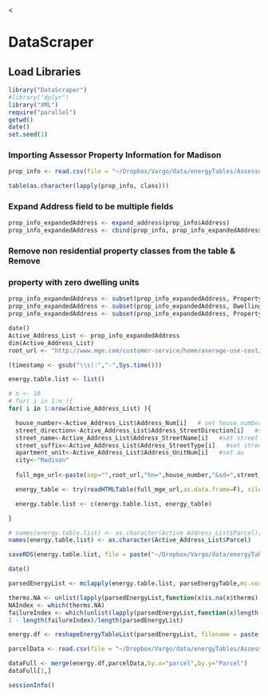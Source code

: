 <<!--
%\VignetteEngine{knitr::knitr}
%\VignetteIndexEntry{Primary DataScraper Vignette}
-->

<link href="http://kevinburke.bitbucket.org/markdowncss/markdown.css" rel="stylesheet"></link>
<link href="http://www.biostat.wisc.edu/~syounkin/markdown_modified.css" rel="stylesheet"></link>

# DataScraper

## Load Libraries

```r
library("DataScraper")
#library("dplyr")
library("XML")
require("parallel")
getwd()
date()
set.seed(1)
```

### Importing Assessor Property Information for Madison

```r
prop_info <- read.csv(file = "~/Dropbox/Vargo/data/energyTables/Assessor_Property_Information.csv", header=T, sep = ",", stringsAsFactors = FALSE)
```

```r
table(as.character(lapply(prop_info, class)))
```

###  Expand Address field to be multiple fields
```r
prop_info_expandedAddress <- expand_address(prop_info$Address)
prop_info_expandedAddress <- cbind(prop_info, prop_info_expandedAddress)
```

###  Remove non residential property classes from the table & Remove
###  property with zero dwelling units

```r
prop_info_expandedAddress <- subset(prop_info_expandedAddress, Property.Class == "Residential")
prop_info_expandedAddress <- subset(prop_info_expandedAddress, Dwelling.Units == 1)
prop_info_expandedAddress <- subset(prop_info_expandedAddress, Property.Use == "Single family")
```

```r
date()
Active_Address_List <- prop_info_expandedAddress
dim(Active_Address_List)
root_url <- "http://www.mge.com/customer-service/home/average-use-cost/results.htm?"

(timestamp <- gsub("\\s|:","-",Sys.time()))

energy.table.list <- list()

# n <- 10
# for( i in 1:n ){
for( i in 1:nrow(Active_Address_List) ){

  house_number<-Active_Address_List$Address_Num[i]   # set house number
  street_direction<-Active_Address_List$Address_StreetDirection[i]   #set sd
  street_name<-Active_Address_List$Address_StreetName[i]   #set street name
  street_suffix<-Active_Address_List$Address_StreetType[i]   #set street suffix/Type
  apartment_unit<-Active_Address_List$Address_UnitNum[i]   #set au
  city<-"Madison"
  
  full_mge_url<-paste(sep="",root_url,"hn=",house_number,"&sd=",street_direction,"&sn=",street_name,"&ss=",street_suffix,"&au=",apartment_unit,"&c=",city)

  energy_table <- try(readHTMLTable(full_mge_url,as.data.frame=F), silent=TRUE)

  energy.table.list <- c(energy.table.list, energy_table)

}

# names(energy.table.list) <- as.character(Active_Address_List$Parcel)[1:n]
names(energy.table.list) <- as.character(Active_Address_List$Parcel)

saveRDS(energy.table.list, file = paste("~/Dropbox/Vargo/data/energyTables/energyTableList-", timestamp, ".rds", sep = ""))

date()

```

```r
parsedEnergyList <- mclapply(energy.table.list, parseEnergyTable,mc.cores = 8)
```

```r
therms.NA <- unlist(lapply(parsedEnergyList,function(x)is.na(x$therms)||is.na(x$kWh)))
NAIndex <- which(therms.NA)
failureIndex <- which(unlist(lapply(parsedEnergyList,function(x)length(x)==0)))
1 - length(failureIndex)/length(parsedEnergyList)
```

```r
energy.df <- reshapeEnergyTableList(parsedEnergyList, filename = paste("~/Dropbox/Vargo/data/energyTables/energyFile-",timestamp,".csv",sep=""))
```

```r
parcelData <- read.csv(file = "~/Dropbox/Vargo/data/energyTables/Assessor_Property_Information.csv", stringsAsFactors = FALSE)

dataFull <- merge(energy.df,parcelData,by.x="parcel",by.y="Parcel")
dataFull[1,]
```

```r
sessionInfo()
```
